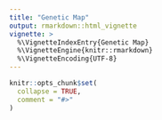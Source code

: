 ```yaml
---
title: "Genetic Map"
output: rmarkdown::html_vignette
vignette: >
  %\VignetteIndexEntry{Genetic Map}
  %\VignetteEngine{knitr::rmarkdown}
  %\VignetteEncoding{UTF-8}
---
```


```r
knitr::opts_chunk$set(
  collapse = TRUE,
  comment = "#>"
)
```





